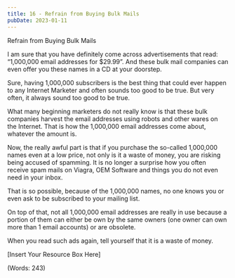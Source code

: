 ```yaml
---
title: 16 - Refrain from Buying Bulk Mails
pubDate: 2023-01-11
---
```


Refrain from Buying Bulk Mails


I am sure that you have definitely come across advertisements that read: “1,000,000 email addresses for $29.99”. And these bulk mail companies can even offer you these names in a CD at your doorstep.

Sure, having 1,000,000 subscribers is the best thing that could ever happen to any Internet Marketer and often sounds too good to be true. But very often, it always sound too good to be true.

What many beginning marketers do not really know is that these bulk companies harvest the email addresses using robots and other wares on the Internet. That is how the 1,000,000 email addresses come about, whatever the amount is.

Now, the really awful part is that if you purchase the so-called 1,000,000 names even at a low price, not only is it a waste of money, you are risking being accused of spamming. It is no longer a surprise how you often receive spam mails on Viagra, OEM Software and things you do not even need in your inbox.

That is so possible, because of the 1,000,000 names, no one knows you or even ask to be subscribed to your mailing list.

On top of that, not all 1,000,000 email addresses are really in use because a portion of them can either be own by the same owners (one owner can own more than 1 email accounts) or are obsolete.

When you read such ads again, tell yourself that it is a waste of money.


[Insert Your Resource Box Here]

(Words: 243)
